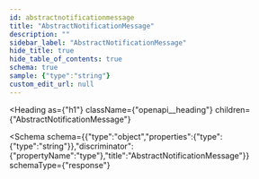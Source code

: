 ```yaml
---
id: abstractnotificationmessage
title: "AbstractNotificationMessage"
description: ""
sidebar_label: "AbstractNotificationMessage"
hide_title: true
hide_table_of_contents: true
schema: true
sample: {"type":"string"}
custom_edit_url: null
---
```



<Heading
  as={"h1"}
  className={"openapi__heading"}
  children={"AbstractNotificationMessage"}
>
</Heading>





<Schema
  schema={{"type":"object","properties":{"type":{"type":"string"}},"discriminator":{"propertyName":"type"},"title":"AbstractNotificationMessage"}}
  schemaType={"response"}
>
  
</Schema>
            